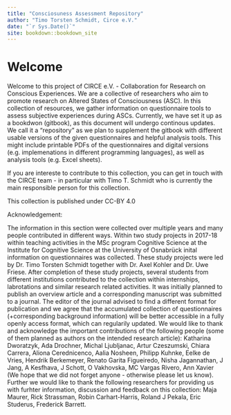 ```yaml
--- 
title: "Consciosuness Assessment Repository"
author: "Timo Torsten Schmidt, Circe e.V."
date: "`r Sys.Date()`"
site: bookdown::bookdown_site
---
```


# Welcome

Welcome to this project of CIRCE e.V. - Collaboration for Research on Conscious Experiences.
We are a collective of researchers who aim to promote research on Altered States of Consciousness (ASC). In this collection of resources, we gather information on questionnaire tools to assess subjective experiences during ASCs. Currently, we have set it up as a bookdwon (gitbook), as this document will undergo continous updates. We call it a "repository" as we plan to supplement the gitbook with different usable versions of the given questionnaires and helpful analysis tools. This might include printable PDFs of the questionnaires and digital versions (e.g. implemenations in different programming languages), as well as analysis tools (e.g. Excel sheets).

If you are intereste to contribute to this collection, you can get in touch with the CIRCE team - in particular with Timo T. Schmidt who is currently the main responsible person for this collection.

This collection is published under CC-BY 4.0


Acknowledgement: 

The information in this section were collected over multiple years and many people contributed in different ways. Within two study projects in 2017-18 within teaching activities in the MSc program Cognitive Science at the Institute for Cognitive Science at the University of Osnabrück inital information on questionnaires was collected. These study projects were led by Dr. Timo Torsten Schmidt together with Dr. Axel Kohler and Dr. Uwe Friese. After completion of these study projects, several students from different institutions contributed to the collection within internships, labrotations and similar research related activities. 
It was initially planned to publish an overview article and a corresponding manuscript was submitted to a journal. The editor of the journal advised to find a different format for publication and we agree that the accumulated collection of questionnaires (+corresponding background information) will be better accessible in a fully openly access format, which can regularily updated. 
We would like to thank and acknowledge the important contributions of the following people (some of them planned as authors on the intended research article): Katharina Dworatzyk, Ada Drochner, Michal Ljubljanac, Artur Czeszumski, Chiara Carrera, Aliona Cerednicenco, Aalia Nosheen, Philipp Kuhnke, Eelke de Vries, Hendrik Berkemeyer, Renato Garita Figueiredo, Nisha Jagannathan, J Jang, A Kesfhava, J Schott, O Vakhovska, MC Vargas Rivero, Ann Xavier (We hope that we did not forget anyone - otherwise please let us know).
Further we would like to thank the following researchers for providing us with furhter information, discussion and feedback on this collection: Maja Maurer, Rick Strassman, Robin Carhart-Harris, Roland J Pekala, Eric Studerus, Frederick Barrett.
